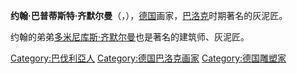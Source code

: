 {{unreferenced|time=2010-08-31T14:58:26+00:00}}
{{Infobox artist
| bgcolour      = #6495ED
| name          = 约翰·巴普蒂斯特·齐默尔曼<br/>Johann Baptist Zimmermann
| image         = 
| caption       = 
| birthname     = 
| birthdate     = {{Birth date|1680|1|3}}
| location      = [[韦索布伦|韦索布伦]]
| deathdate     = {{Death date and age|1758|3|2|1680|1|3}}
| deathplace    = [[慕尼黑|慕尼黑]]
| nationality   = [[德国|德国]]
| field         = 
| training      = 
| movement      = 
| works         = 
| patrons       = 
| influenced by = 
| influenced    = 
| awards        = 
| website       = 
}}
'''约翰·巴普蒂斯特·齐默尔曼'''（{{lang-de|Johann Baptist Zimmermann}}，{{bd|1680年|1月3日|1758年|3月2日|Z}}），[[德国|德国]]画家，[[巴洛克|巴洛克]]时期著名的灰泥匠。

约翰的弟弟[[多米尼库斯·齐默尔曼|多米尼库斯·齐默尔曼]]也是著名的建筑师、灰泥匠。

{{commonscat}}
{{Authority control}}
{{DEFAULTSORT:Zimmermann}}
{{Germany-bio-stub}}
[[Category:巴伐利亞人|Category:巴伐利亞人]]
[[Category:德国巴洛克画家|Category:德国巴洛克画家]]
[[Category:德国雕塑家|Category:德国雕塑家]]